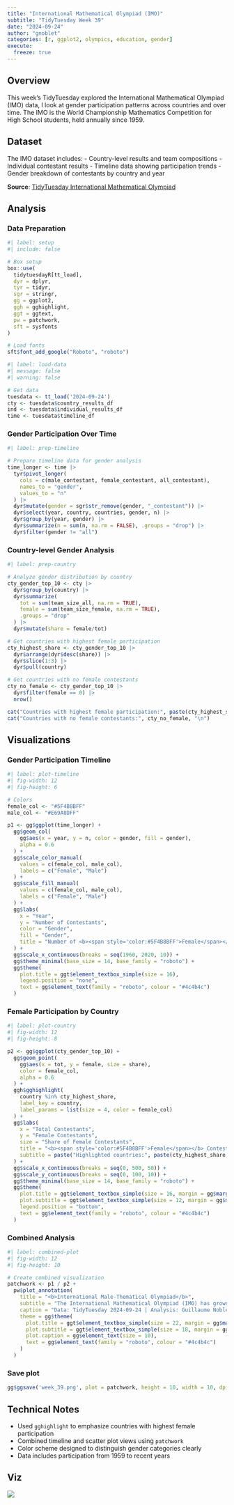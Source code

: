 ```yaml
---
title: "International Mathematical Olympiad (IMO)"
subtitle: "TidyTuesday Week 39"
date: "2024-09-24"
author: "gnoblet"
categories: [r, ggplot2, olympics, education, gender]
execute:
  freeze: true
---
```


## Overview

This week's TidyTuesday explored the International Mathematical Olympiad (IMO) data, I look at gender participation patterns across countries and over time. The IMO is the World Championship Mathematics Competition for High School students, held annually since 1959.

## Dataset

The IMO dataset includes:
- Country-level results and team compositions
- Individual contestant results
- Timeline data showing participation trends
- Gender breakdown of contestants by country and year

**Source**: [TidyTuesday International Mathematical Olympiad](https://github.com/rfordatascience/tidytuesday/tree/master/data/2024/2024-09-24)

## Analysis

### Data Preparation

```r
#| label: setup
#| include: false

# Box setup
box::use(
  tidytuesdayR[tt_load],
  dyr = dplyr,
  tyr = tidyr,
  sgr = stringr,
  gg = ggplot2,
  ggh = gghighlight,
  ggt = ggtext,
  pw = patchwork,
  sft = sysfonts
)

# Load fonts
sft$font_add_google("Roboto", "roboto")
```

```r
#| label: load-data
#| message: false
#| warning: false

# Get data
tuesdata <- tt_load('2024-09-24')
cty <- tuesdata$country_results_df
ind <- tuesdata$individual_results_df
time <- tuesdata$timeline_df
```

### Gender Participation Over Time

```r
#| label: prep-timeline

# Prepare timeline data for gender analysis
time_longer <- time |> 
  tyr$pivot_longer(
    cols = c(male_contestant, female_contestant, all_contestant),
    names_to = "gender",
    values_to = "n"
  ) |> 
  dyr$mutate(gender = sgr$str_remove(gender, "_contestant")) |> 
  dyr$select(year, country, countries, gender, n) |> 
  dyr$group_by(year, gender) |> 
  dyr$summarize(n = sum(n, na.rm = FALSE), .groups = "drop") |> 
  dyr$filter(gender != "all")
```

### Country-level Gender Analysis

```r
#| label: prep-country

# Analyze gender distribution by country
cty_gender_top_10 <- cty |>
  dyr$group_by(country) |>
  dyr$summarize(
    tot = sum(team_size_all, na.rm = TRUE), 
    female = sum(team_size_female, na.rm = TRUE),
    .groups = "drop"
  ) |> 
  dyr$mutate(share = female/tot)

# Get countries with highest female participation
cty_highest_share <- cty_gender_top_10 |> 
  dyr$arrange(dyr$desc(share)) |>
  dyr$slice(1:3) |> 
  dyr$pull(country)

# Get countries with no female contestants
cty_no_female <- cty_gender_top_10 |> 
  dyr$filter(female == 0) |> 
  nrow()

cat("Countries with highest female participation:", paste(cty_highest_share, collapse = ", "), "\n")
cat("Countries with no female contestants:", cty_no_female, "\n")
```

## Visualizations

### Gender Participation Timeline

```r
#| label: plot-timeline
#| fig-width: 12
#| fig-height: 6

# Colors
female_col <- "#5F4B8BFF"
male_col <- "#E69A8DFF"

p1 <- gg$ggplot(time_longer) + 
  gg$geom_col(
    gg$aes(x = year, y = n, color = gender, fill = gender), 
    alpha = 0.6
  ) +
  gg$scale_color_manual(
    values = c(female_col, male_col),
    labels = c("Female", "Male")
  ) +
  gg$scale_fill_manual(
    values = c(female_col, male_col),
    labels = c("Female", "Male")
  ) +
  gg$labs(
    x = "Year",
    y = "Number of Contestants",
    color = "Gender",
    fill = "Gender",
    title = "Number of <b><span style='color:#5F4B8BFF'>Female</span></b> and <span style='color:#E69A8DFF'><b>Male</b></span> Contestants Over Time"
  ) +
  gg$scale_x_continuous(breaks = seq(1960, 2020, 10)) +
  gg$theme_minimal(base_size = 14, base_family = "roboto") +
  gg$theme(
    plot.title = ggt$element_textbox_simple(size = 16),
    legend.position = "none",
    text = gg$element_text(family = "roboto", colour = "#4c4b4c")
  )
```

### Female Participation by Country

```r
#| label: plot-country
#| fig-width: 12
#| fig-height: 8

p2 <- gg$ggplot(cty_gender_top_10) + 
  gg$geom_point(
    gg$aes(x = tot, y = female, size = share),
    color = female_col,
    alpha = 0.6
  ) +
  ggh$gghighlight(
    country %in% cty_highest_share, 
    label_key = country,
    label_params = list(size = 4, color = female_col)
  ) +
  gg$labs(
    x = "Total Contestants",
    y = "Female Contestants",
    size = "Share of Female Contestants",
    title = "<b><span style='color:#5F4B8BFF'>Female</span></b> Contestants vs <b>Total</b> Contestants by Country", 
    subtitle = paste("Highlighted countries:", paste(cty_highest_share, collapse = ", "), "have the highest female participation rates")
  ) +
  gg$scale_x_continuous(breaks = seq(0, 500, 50)) +
  gg$scale_y_continuous(breaks = seq(0, 100, 10)) +
  gg$theme_minimal(base_size = 14, base_family = "roboto") +
  gg$theme(
    plot.title = ggt$element_textbox_simple(size = 16, margin = gg$margin(t = 10, b = 10)),
    plot.subtitle = ggt$element_textbox_simple(size = 12, margin = gg$margin(b = 10)),
    legend.position = "bottom",
    text = gg$element_text(family = "roboto", colour = "#4c4b4c")
  )
```

### Combined Analysis

```r
#| label: combined-plot
#| fig-width: 12
#| fig-height: 10

# Create combined visualization
patchwork <- p1 / p2 + 
  pw$plot_annotation(
    title = "<b>International Male-Thematical Olympiad</b>",
    subtitle = "The International Mathematical Olympiad (IMO) has grown from 7 countries in 1959 to over 100 countries today",
    caption = "Data: TidyTuesday 2024-09-24 | Analysis: Guillaume Noblet",
    theme = gg$theme(
      plot.title = ggt$element_textbox_simple(size = 22, margin = gg$margin(t = 10, b = 10)),
      plot.subtitle = ggt$element_textbox_simple(size = 18, margin = gg$margin(t = 10, b = 20)),
      plot.caption = gg$element_text(size = 10),
      text = gg$element_text(family = "roboto", colour = "#4c4b4c")
    )
  )
```

### Save plot
```r
gg$ggsave('week_39.png', plot = patchwork, height = 10, width = 10, dpi = 600)
```

## Technical Notes

- Used `gghighlight` to emphasize countries with highest female participation
- Combined timeline and scatter plot views using `patchwork`
- Color scheme designed to distinguish gender categories clearly
- Data includes participation from 1959 to recent years

## Viz

![](week_39.png)
